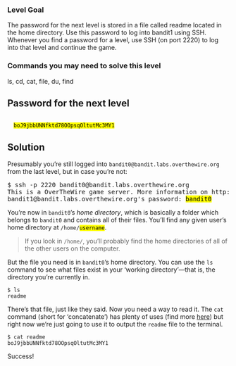 ### Level Goal

The password for the next level is stored in a file called readme located in the home directory. Use this password to log into bandit1 using SSH. Whenever you find a password for a level, use SSH (on port 2220) to log into that level and continue the game.

### Commands you may need to solve this level

ls, cd, cat, file, du, find

## Password for the next level

<code>
  <mark>boJ9jbbUNNfktd78OOpsqOltutMc3MY1</mark>
</code>

## Solution

Presumably you’re still logged into `bandit0@bandit.labs.overthewire.org` from the last level, but in case you’re not:

<pre>
$ ssh -p 2220 bandit0@bandit.labs.overthewire.org
This is a OverTheWire game server. More information on http://www.overthewire.org/wargames
bandit1@bandit.labs.overthewire.org's password: <mark>bandit0<mark>
</pre>

You’re now in `bandit0`’s _home directory_, which is basically a folder which belongs to `bandit0` and contains all of their files. You’ll find any given user’s home directory at <code>/home/<mark>username</mark></code>.

> If you look in `/home/`, you’ll probably find the home directories of all of the other users on the computer.

But the file you need is in `bandit0`’s home directory. You can use the `ls` command to see what files exist in your ‘working directory’—that is, the directory you’re currently in.

```
$ ls
readme
```

There’s that file, just like they said. Now you need a way to read it. The `cat` command (short for ‘concatenate’) has plenty of uses (find more [here](http://www.linfo.org/cat.html)) but right now we’re just going to use it to output the `readme` file to the terminal.

```
$ cat readme
boJ9jbbUNNfktd78OOpsqOltutMc3MY1
```

Success!
